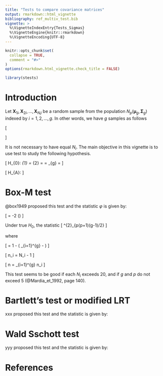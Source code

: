 ```yaml
---
title: "Tests to compare covariance matrices"
output: rmarkdown::html_vignette
bibliography: ref_multiv_test.bib
vignette: >
  %\VignetteIndexEntry{Tests_Sigmas}
  %\VignetteEngine{knitr::rmarkdown}
  %\VignetteEncoding{UTF-8}
---
```


```r
knitr::opts_chunk$set(
  collapse = TRUE,
  comment = "#>"
)
options(rmarkdown.html_vignette.check_title = FALSE)
```

```r
library(stests)
```

# Introduction

Let $\mathbf{X}_{1i}, \mathbf{X}_{2i}, \ldots, \mathbf{X}_{N_i i}$ be a random sample from the population 
$N_p(\boldsymbol{\mu}_g, \boldsymbol{\Sigma}_g)$ indexed by $i = 1,2,\ldots,g$. 
In other words, we have $g$ samples as follows

\[
\begin{matrix}
\mathbf{X}_{11}, \mathbf{X}_{21}, \ldots, \mathbf{X}_{N_1 1} \\
\mathbf{X}_{12}, \mathbf{X}_{22}, \ldots, \mathbf{X}_{N_2 2} \\
\vdots \\
\mathbf{X}_{1g}, \mathbf{X}_{2g}, \ldots, \mathbf{X}_{N_g g}
\end{matrix}
\]

It is not necessary to have equal $N_i$. The main objective in this vignette is to use test to study the following hypothesis.

\[
H_{0}: \Sigma_{1} = \Sigma_{2} = \cdots = \Sigma_{g} = \Sigma
\]

\[
H_{A}: \text{at least one } \Sigma \text{ is different}
\]

# Box-M test
@box1949 proposed this test and the statistic $\varphi$ is given by:

\[
\varphi = -2 \rho \log(\lambda)
\]

Under true $H_{0}$, the statistic 
\[
\varphi \sim \chi^{2}_{p(p+1)(g-1)/2}
\]

where

\[
\rho = 1 - \frac{2p^{2} + 3p - 1}{6(p + 1)(g - 1)}
\left( \sum_{i=1}^{g} \frac{1}{n_i} - \frac{1}{n} \right)
\]

\[
n_i = N_i - 1
\]

\[
n = \sum_{i=1}^{g} n_i 
\]

This test seems to be good if each $N_i$ exceeds 20, and if $g$ and $p$ do not exceed 5 (@Mardia_et_1992, page 140).

# Bartlett's test or modified LRT
xxx proposed this test and the statistic is given by:

# Wald Sschott test
yyy proposed this test and the statistic is given by:


# References

